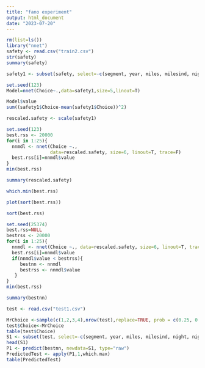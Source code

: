 ```yaml
---
title: "fano experiment"
output: html_document
date: "2023-07-20"
---
```


```r
rm(list=ls())
library("nnet")
safety <- read.csv("train2.csv")
str(safety)
summary(safety)
```

```r
safety1 <- subset(safety, select=-c(segment, year, miles, milesind, night, nightind, ppark, gender, age, ageind, educ, region, Urb, income, incomeind, CC4, GN4, NS4, BU4, FA4, LD4, BZ4, FC4, FP4, RP4, PP4, KA4, SC4, TS4, NV4, MA4, LB4, AF4, HU4, Price4, Ch1, Ch2, Ch3, Ch4, Case, No, Task))
```


```r
set.seed(123)
Model=nnet(Choice~.,data=safety1,size=5,linout=T)

```

```r
Model$value
sum((safety1$Choice-mean(safety1$Choice))^2)
```

```r
rescaled.safety <- scale(safety1)

set.seed(123)
best.rss <- 20000
for(i in 1:25){
  nnmdl <- nnet(Choice ~., 
                data=rescaled.safety, size=6, linout=T, trace=F)
  best.rss[i]=nnmdl$value
}
min(best.rss)
```
```r
summary(rescaled.safety)
```


```r
which.min(best.rss)
```

```r
plot(sort(best.rss)) 
```
```r
sort(best.rss)
```

```r
set.seed(25374)
best.rss=NULL
bestrss <- 20000
for(i in 1:25){
  nnmdl <- nnet(Choice ~., data=rescaled.safety, size=6, linout=T, trace=F)
  best.rss[i]=nnmdl$value
  if(nnmdl$value < bestrss){
     bestnn <- nnmdl
     bestrss <- nnmdl$value
   }
}
min(best.rss)
```

```r
summary(bestnn)
```

```r
test <- read.csv("test1.csv")

MrChoice <-sample(c(1,2,3,4),nrow(test),replace=TRUE, prob = c(0.25, 0.25, 0.25,0.25))
test$Choice<-MrChoice
table(test$Choice)
S1 <- subset(test, select=-c(segment, year, miles, milesind, night, nightind, ppark, gender, age, ageind, educ, region, Urb, income, incomeind, CC4, GN4, NS4, BU4, FA4, LD4, BZ4, FC4, FP4, RP4, PP4, KA4, SC4, TS4, NV4, MA4, LB4, AF4, HU4, Price4, Ch1, Ch2, Ch3, Ch4, Case, No, Task))
head(S1)
P1 <- predict(bestnn, newdata=S1, type="raw")
PredictedTest <- apply(P1,1,which.max)
table(PredictedTest)
```
